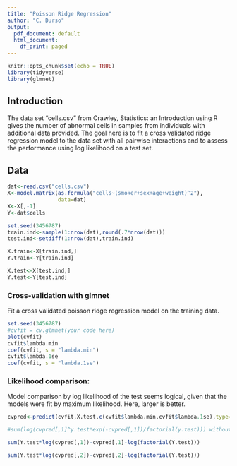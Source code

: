 ---
title: "Poisson Ridge Regression"
author: "C. Durso"
output:
  pdf_document: default
  html_document:
    df_print: paged
---
```{r setup, include=FALSE}
knitr::opts_chunk$set(echo = TRUE)
library(tidyverse)
library(glmnet)
```

## Introduction

The data set "cells.csv" from Crawley, Statistics: an Introduction using R gives the number of abnormal cells in samples from individuals with additional data provided. The goal here is to fit a cross validated ridge regression model to the data set with all pairwise interactions and to assess the performance using log likelihood on a test set.


## Data

```{r, cache=TRUE}

dat<-read.csv("cells.csv")
X<-model.matrix(as.formula("cells~(smoker+sex+age+weight)^2"),
                data=dat)
X<-X[,-1]
Y<-dat$cells

set.seed(3456787)
train.ind<-sample(1:nrow(dat),round(.7*nrow(dat)))
test.ind<-setdiff(1:nrow(dat),train.ind)

X.train<-X[train.ind,]
Y.train<-Y[train.ind]

X.test<-X[test.ind,]
Y.test<-Y[test.ind]

```


### Cross-validation with glmnet

Fit a cross validated poisson ridge regression model on the training data.

```{r}
set.seed(3456787)
#cvfit = cv.glmnet(your code here)
plot(cvfit)
cvfit$lambda.min
coef(cvfit, s = "lambda.min")
cvfit$lambda.1se
coef(cvfit, s = "lambda.1se")
```

### Likelihood comparison:

Model comparison by log likelihood of the test seems logical, given that the models were fit by maximum likelihood. Here, larger is better.

```{r}
cvpred<-predict(cvfit,X.test,c(cvfit$lambda.min,cvfit$lambda.1se),type="response")

#sum(log(cvpred[,1]^y.test*exp(-cvpred[,1])/factorial(y.test))) without simplification

sum(Y.test*log(cvpred[,1])-cvpred[,1]-log(factorial(Y.test)))

sum(Y.test*log(cvpred[,2])-cvpred[,2]-log(factorial(Y.test)))

```











